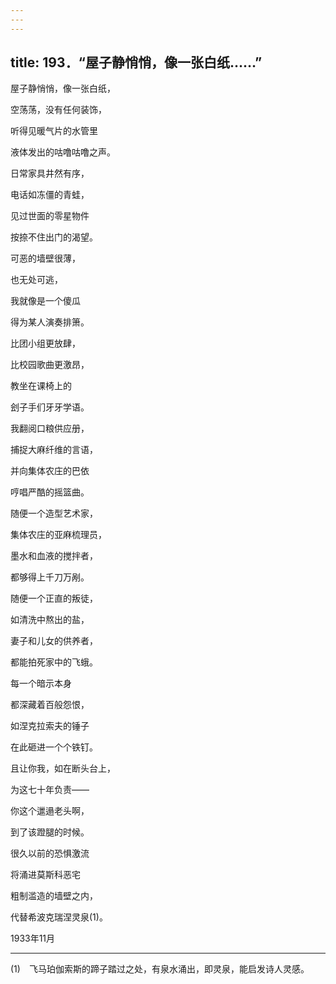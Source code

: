 ```yaml
---
---
---
```

title: 193．“屋子静悄悄，像一张白纸……”
---




屋子静悄悄，像一张白纸，

空荡荡，没有任何装饰，

听得见暖气片的水管里

液体发出的咕噜咕噜之声。

日常家具井然有序，

电话如冻僵的青蛙，

见过世面的零星物件

按捺不住出门的渴望。

可恶的墙壁很薄，

也无处可逃，

我就像是一个傻瓜

得为某人演奏排箫。

比团小组更放肆，

比校园歌曲更激昂，

教坐在课椅上的

刽子手们牙牙学语。

我翻阅口粮供应册，

捕捉大麻纤维的言语，

并向集体农庄的巴依

哼唱严酷的摇篮曲。

随便一个造型艺术家，

集体农庄的亚麻梳理员，

墨水和血液的搅拌者，

都够得上千刀万剐。

随便一个正直的叛徒，

如清洗中熬出的盐，

妻子和儿女的供养者，

都能拍死家中的飞蛾。

每一个暗示本身

都深藏着百般怨恨，

如涅克拉索夫的锤子

在此砸进一个个铁钉。

且让你我，如在断头台上，

为这七十年负责——

你这个邋遢老头啊，

到了该蹬腿的时候。

很久以前的恐惧激流

将涌进莫斯科恶宅

粗制滥造的墙壁之内，

代替希波克瑞涅灵泉(1)。

1933年11月



* * *



(1)　飞马珀伽索斯的蹄子踏过之处，有泉水涌出，即灵泉，能启发诗人灵感。